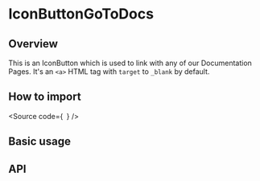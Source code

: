 

<Meta of={Stories} />

# IconButtonGoToDocs

## Overview

This is an IconButton which is used to link with any of our Documentation Pages.
It's an `<a>` HTML tag with `target` to `_blank` by default.

## How to import

<Source
  code={`
`}
/>

## Basic usage

<Canvas of={Stories.Base} />

## API

<ArgTypes of={Stories} />
